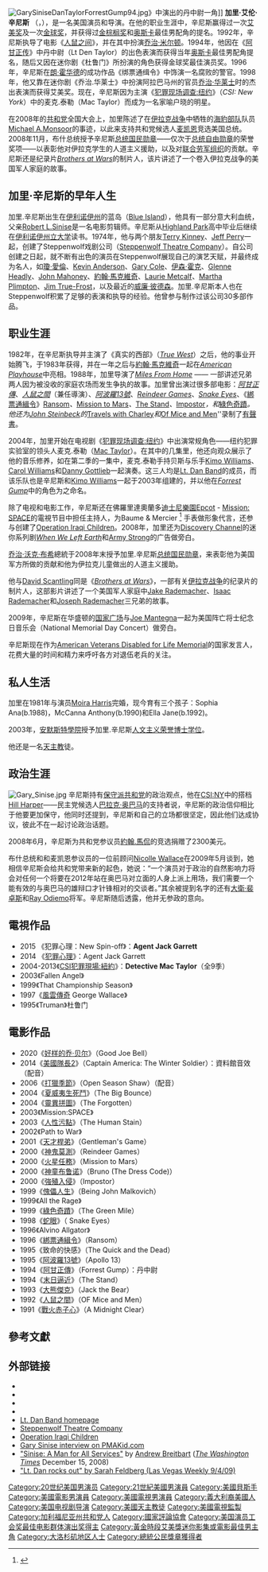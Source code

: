 {{Link style|time=2015-12-13T15:20:43+00:00}}
{{noteTA
|T=zh-hans:加里·辛尼斯;zh-hk:加利·仙尼斯;zh-tw:蓋瑞·辛尼茲;
|G1=Show
|G2=Movie
|G3=TV
|1=zh-hans:加里;zh-hk:加利;zh-tw:蓋瑞;
|2=zh-hans:辛尼斯;zh-hk:仙尼斯;zh-tw:辛尼茲;
}}
{{Infobox entertainer
| name          = 蓋瑞·辛尼茲<br />Gary Sinise
| image         = Gary Sinise 2011 (cropped).jpg
| imagesize     = 220px
| type = 男演員
| birthname     = Gary Alan Sinise
| birthdate     = {{birth date and age|1955|03|17}}
| location      = {{flagicon|United States}} [[美國|美國]][[伊利諾州|伊利諾州]]{{link-en|藍島|Blue Island, Illinois}}
| yearsactive   = 1982—
| spouse        = Moira Harris
| homepage   = {{URL|http://www.garysinise.com}}
| notable role  = [[人鼠之間_(電影)|人鼠之間]]：喬治·密爾頓<br />[[阿甘正傳|阿甘正傳]]：丹中尉<br />[[阿波羅13號_(電影)|阿波羅13號]]：[[肯·馬丁利|肯·馬丁利]] <br />[[CSI犯罪現場:紐約|CSI犯罪現場:紐約]]：麥克·泰勒
| goldenglobeawards = '''最佳迷你影集及電視電影男主角'''<br>1995年 《Truman》
| emmyawards = '''迷你影集及電視電影最佳男主角'''<br>1998年 《[[風雲傳奇|風雲傳奇]]》
| sagawards = '''最佳整體演出'''<br>1995年 《[[阿波羅13號_(電影)|阿波羅13號]]》 <br> '''最佳迷你影集及電視電影男主角'''<br>1997年 《[[風雲傳奇|風雲傳奇]]》
| awards = '''[[土星獎|土星獎]]最佳男配角'''<br>1994年 《[[阿甘正传|阿甘正传]]》
}}
[[File:GarySiniseDanTaylorForrestGump94.jpg|thumb]]》中演出的丹中尉一角]]
'''加里·艾伦·辛尼斯''' （{{lang|en|'''Gary Alan Sinise'''}}，{{bd|1955年|3月17日}}），是一名美国演员和导演。在他的职业生涯中，辛尼斯赢得过一次[[艾美奖|艾美奖]]及一次[[金球奖|金球奖]]，并获得过[[金棕榈奖|金棕榈奖]]和[[奥斯卡金像奖|奥斯卡]]最佳男配角的提名。1992年，辛尼斯执导了电影《[[人鼠之间|人鼠之间]]》，并在其中扮演[[人鼠之间|乔治·米尔顿]]。1994年，他因在《[[阿甘正传|阿甘正传]]》中丹中尉（Lt Den Taylor）的出色表演而获得当年[[奥斯卡金像奖|奥斯卡]]最佳男配角提名，随后又因在迷你剧《杜鲁门》所扮演的角色获得金球奖最佳演员奖。1996年，辛尼斯在[[朗·霍华德|朗·霍华德]]的成功作品《绑票通缉令》中饰演一名腐败的警官。1998年，他又靠在迷你剧《乔治.华莱士》中扮演阿拉巴马州的官员[[乔治·华莱士|乔治·华莱士]]时的杰出表演而获得艾美奖。现在，辛尼斯因为主演《[[犯罪现场调查:纽约|犯罪现场调查:纽约]]》（''CSI: New York''）中的麦克.泰勒（Mac Taylor）而成为一名家喻户晓的明星。

在2008年的[[共和黨_(美國)|共和党]]全国大会上，加里陈述了在[[伊拉克战争|伊拉克战争]]中牺牲的[[海豹部队|海豹部队]]队员[[:en:Michael_A.Monsoor|Michael A.Monsoor]]的事迹，以此来支持共和党候选人[[麦凯恩|麦凯恩]]竞选美国总统。2008年11月，布什总统授予辛尼斯[[总统国民勋章|总统国民勋章]]——仅次于[[总统自由勋章|总统自由勋章]]的荣誉奖项——以表彰他对伊拉克学生的人道主义援助，以及对[[联合劳军组织|联合劳军组织]]的贡献。辛尼斯还是纪录片''[[:en:Brothers_at_Wars|Brothers at Wars]]''的制片人，该片讲述了一个卷入伊拉克战争的美国军人家庭的故事。

== 加里·辛尼斯的早年人生 ==
加里.辛尼斯出生在[[伊利诺伊州|伊利诺伊州]]的蓝岛（[[:en:Blue_Island,_Illinois|Blue Island]]），他具有一部分意大利血统，父亲[[:en:Robert_L.Sinise|Robert L.Sinise]]是一名电影剪辑师。辛尼斯从[[:en:Highland_Park_High_School|Highland Park]]高中毕业后继续在[[伊利诺伊州立大学|伊利诺伊州立大学]]读书。1974年，他与两个朋友[[:en:Terry_Kinney|Terry Kinney]]、[[:en:Jeff_Perry_(American_actor)|Jeff Perry]]一起，创建了Steppenwolf戏剧公司（[[:en:Steppenwolf_Theatre_Company|Steppenwolf Theatre Company]]）。自公司创建之日起，就不断有出色的演员在Steppenwolf展现自己的演艺天赋，并最终成为名人，如[[瓊·愛倫|瓊·愛倫]]、[[:en:Kevin_Anderson_(actor)|Kevin Anderson]]、[[:en:Gary_Cole|Gary Cole]]、[[伊森·霍克|伊森·霍克]]、[[:en:Glenne_Headly|Glenne Headly]]、[[:en:John_Mahoney|John Mahoney]]、[[約翰·馬克維奇|約翰·馬克維奇]]、[[:en:Laurie_Metcalf|Laurie Metcalf]]、[[:en:Martha_Plimpton|Martha Plimpton]]、[[:en:Jim_True-Frost|Jim True-Frost]]，以及最近的[[威廉·彼德森|威廉·彼德森]]。加里.辛尼斯本人也在Steppenwolf积累了足够的表演和执导的经验。他曾参与制作过该公司30多部作品。

== 职业生涯 ==
1982年，在辛尼斯执导并主演了《真实的西部》（''[[:en:True_West|True West]]''）之后，他的事业开始腾飞，于1983年获得{{tsl|en|Obie Award|奥比奖}}，并在一年之后与[[約翰·馬克維奇|約翰·馬克維奇]]一起在''[[:en:American_Playhouse|American Playhouse]]''中亮相。1988年，加里导演了''[[:en:Miles_From_Home|Miles From Home]]'' —— 一部讲述兄弟两人因为被没收的家庭农场而发生争执的故事。加里曾出演过很多部电影：''[[阿甘正傳|阿甘正傳]]''、''[[人鼠之間|人鼠之間]]''（兼任導演）、''[[阿波羅13號_(電影)|阿波羅13號]]''、''[[:en:Reindeer_Games|Reindeer Games]]''、''[[:en:Snake_Eyes|Snake Eyes]]''、《[[綁票通緝令|綁票通緝令]]》[[:en:Ransom|Ransom]]''、''[[:en:Mission_to_Mars|Mission to Mars]]''、''[[:en:The_Stand|The Stand]]''、''[[:en:Impostor|Impostor]]''，和''[[綠色奇蹟|綠色奇蹟]]''。他还为[[:en:John_Steinbeck|John Steinbeck]]的''[[:en:Travels_with_Charley|Travels with Charley]]''和''[[:en:Of_Mice_and_Men|Of Mice and Men]]''录制了[[有聲書|有聲書]]。

2004年，加里开始在电视剧《[[犯罪现场调查:纽约|犯罪现场调查:纽约]]》中出演常规角色——纽约犯罪实验室的领头人麦克.泰勒（[[:en:Mac_Taylor|Mac Taylor]]）。在其中的几集里，他还向观众展示了他的音乐修养，如在第二季的一集中，麦克.泰勒手持贝斯与乐手[[:en:Kimo_Williams|Kimo Williams]]、[[:en:Carol_Williams|Carol Williams]]和[[:en:Danny_Gottlieb|Danny Gottlieb]]一起演奏。这三人均是[[:en:Lt._Dan_Band|Lt. Dan Band]]的成员，而该乐队也是辛尼斯和[[:en:Kimo_Williams|Kimo Williams]]一起于2003年组建的，并以他在''[[:en:Forrest_Gump|Forrest Gump]]''中的角色为之命名。

除了电视和电影工作，辛尼斯还在佛羅里達奧蘭多[[迪士尼樂園|迪士尼樂園]][[:en:Epcot|Epcot]] - [[:en:Mission:_SPACE|Mission: SPACE]]的電視节目中担任主持人，为Baume & Mercier <ref>{{cite web |url=http://www.universe-of-luxury.com/baume-mercier/publicites/gary_sinise.html |title=Baume & Mercier and Gary Sinise |accessdate=2008-01-03 |deadurl=yes |archiveurl=https://web.archive.org/web/20071203210608/http://www.universe-of-luxury.com/baume-mercier/publicites/gary_sinise.html |archivedate=2007-12-03 }}</ref> 手表做形象代言，还参与创建了[[:en:Operation_Iraqi_Children|Operation Iraqi Children]]。2008年，加里还为[[:en:Discovery_Channel|Discovery Channel]]的迷你系列剧''[[:en:When_We_Left_Earth|When We Left Earth]]''和[[:en:Army_Strong|Army Strong]]的广告做旁白。

[[乔治·沃克·布希|乔治·沃克·布希]]總統于2008年末授予加里.辛尼斯[[:en:Presidential_Citizen_Medal|总统国民勋章]]，来表彰他为美国军方所做的贡献和他为伊拉克儿童做出的人道主义援助。

他与[[:en:David_Scantling|David Scantling]]同是《''[[:en:Brothers_at_Wars|Brothers at Wars]]''》，一部有关[[伊拉克战争|伊拉克战争]]的纪录片的制片人，这部影片讲述了一个美国军人家庭中[[:en:Jake_Rademacher|Jake Rademacher]]、[[:en:Isaac_Rademacher|Isaac Rademacher]]和[[:en:Joseph_Rademacher|Joseph Rademacher]]三兄弟的故事。

2009年，辛尼斯在华盛顿的[[国家广场|国家广场]]与[[:en:Joe_Mantegna|Joe Mantegna]]一起为美国阵亡将士纪念日音乐会（National Memorial Day Concert）做旁白。

辛尼斯现在作为[[:en:American_Veterans_Disabled_for_Life_Memorial|American Veterans Disabled for Life Memorial]]的国家发言人，花费大量的时间和精力来呼吁各方对退伍老兵的关注。

== 私人生活 ==
加里在1981年与演员[[:en:Moira_Harris|Moira Harris]]完婚，现今育有三个孩子：Sophia Ana(b.1988)，McCanna Anthony(b.1990)和Ella Jane(b.1992)。

2003年，[[安默斯特學院|安默斯特學院]]授予加里.辛尼斯[[人文主义荣誉博士学位|人文主义荣誉博士学位]]。

他还是一名[[天主教|天主教]]徒。

== 政治生涯 ==
[[File:Gary_Sinise.jpg|right]]
辛尼斯持有[[保守主义|保守派]][[共和黨_(美國)|共和党]]的政治观点，他在[[:en:CSI:NY|CSI:NY]]中的搭档[[:en:Hill_Harper|Hill Harper]]——民主党候选人[[巴拉克·奥巴马|巴拉克·奥巴马]]的支持者说，辛尼斯的政治信仰相比于他要更加保守，他同时还提到，辛尼斯和自己的立场都很坚定，因此他们达成协议，彼此不在一起讨论政治话题。

2008年6月，辛尼斯为共和党参议员[[約翰.馬侃|約翰.馬侃]]的竞选捐赠了2300美元。

布什总统和和麦凯恩参议员的一位前顾问[[:en:Nicolle_Wallace|Nicolle Wallace]]在2009年5月谈到，她相信辛尼斯会给共和党带来新的起色，她说：“一个演员对于政治的自然影响力将会对任何一个将要在2012年站在奥巴马对立面的人身上派上用场，我们需要一个能有效的与奥巴马的雄辩口才针锋相对的交谈者。”其余被提到名字的还有[[大衛·霍威爾·裴卓斯|大衛·裴卓斯]]和[[:en:Ray_Odiemo|Ray Odiemo]]将军。辛尼斯随后透露，他并无参政的意向。

== 電視作品 ==
*2015 《犯罪心理：New Spin-off》：'''Agent Jack Garrett'''
*2014 《[[犯罪心理|犯罪心理]]》：Agent Jack Garrett
*2004-2013《[[CSI犯罪現場:紐約|CSI犯罪現場:紐約]]》：'''Detective Mac Taylor'''（全9季）
*2003《Fallen Angel》
*1999《That Championship Season》
*1997《[[風雲傳奇|風雲傳奇]] George Wallace》
*1995《Truman》杜鲁门

== 電影作品 ==
*2020《[[好样的乔·贝尔|好样的乔·贝尔]]》（Good Joe Bell）
*2014《[[美國隊長2|美國隊長2]]》（Captain America: The Winter Soldier）：資料館音效（配音）
*2006《[[打獵季節|打獵季節]]》（Open Season Shaw）（配音）
*2004《[[夏威夷生死鬥|夏威夷生死鬥]]》（The Big Bounce）
*2004《[[靈異拼圖|靈異拼圖]]》（The Forgotten）
*2003《Mission:SPACE》
*2003《[[人性污點|人性污點]]》（The Human Stain）
*2002《Path to War》
*2001《[[天才桿弟|天才桿弟]]》（Gentleman's Game）
*2000《[[神鬼莫測|神鬼莫測]]》（Reindeer Games）
*2000《[[火星任務_(2000年電影)|火星任務]]》（Mission to Mars）
*2000《[[神童布鲁诺|神童布鲁诺]]》（Bruno (The Dress Code)）
*2000《[[強殖入侵(電影)|強殖入侵]]》（Impostor）
*1999《[[傀儡人生|傀儡人生]]》（Being John Malkovich）
*1999《All the Rage》
*1999《[[綠色奇蹟_(電影)|綠色奇蹟]]》（The Green Mile）
*1998《[[蛇眼|蛇眼]]》（ Snake Eyes）
*1996《Alvino Allgator》
*1996《[[綁票通緝令|綁票通緝令]]》（Ransom）
*1995《致命的快感》（The Quick and the Dead）
*1995《[[阿波羅13號_(電影)|阿波羅13號]]》（Apollo 13）
*1994《[[阿甘正傳|阿甘正傳]]》（Forrest Gump）：丹中尉
*1994《[[末日逼近_(電視劇)|末日逼近]]》（The Stand）
*1993《[[大熊傑克|大熊傑克]]》（Jack the Bear）
*1992《[[人鼠之間_(電影)|人鼠之間]]》（OF Mice and Men）
*1991《[[戰火赤子心|戰火赤子心]]》（A Midnight Clear）

== 參考文獻 ==
{{reflist|2}}

== 外部链接 ==
{{commons|Gary Sinise|蓋瑞·辛尼茲}}
* {{IMDb name|641}}
* {{IBDB name}}
* {{iobdb|15219}}
* {{amg name|111667}}
* [http://www.ltdanband.com/ Lt. Dan Band homepage]
* [http://www.steppenwolf.org/ Steppenwolf Theatre Company]
* [https://web.archive.org/web/20140601162850/http://www.operationiraqichildren.org/ Operation Iraqi Children]
* [http://www.pmakid.com/2013/09/interview-with-gary-sinise-actor-and.html Gary Sinise interview on PMAKid.com]
* [http://washingtontimes.com/news/2008/dec/15/sinise-a-man-for-all-services/ "Sinise: A Man for All Services"] by [[Andrew_Breitbart|Andrew Breitbart]] (''[[The_Washington_Times|The Washington Times]]'' December 15, 2008)
* [http://www.lasvegasweekly.com/news/2009/sep/04/lt-dan-rocks-out/ "Lt. Dan rocks out" by Sarah Feldberg (Las Vegas Weekly 9/4/09)]
{{金球奖限定剧电视电影最佳男主角}}
{{黃金時段艾美獎迷你影集或電視電影最佳男主角}}
{{土星奖最佳电影男配角}}
{{1995至2000年美国演员工会奖最佳电影群体演出奖}}
{{国家评论协会最佳男配角}}
{{Authority control}}

{{DEFAULTSORT:Sinise, Gary}}
[[Category:20世纪美国男演员|Category:20世纪美国男演员]]
[[Category:21世紀美國男演員|Category:21世紀美國男演員]]
[[Category:美國貝斯手|Category:美國貝斯手]]
[[Category:美國電影男演員|Category:美國電影男演員]]
[[Category:美國電視男演員|Category:美國電視男演員]]
[[Category:義大利裔美國人|Category:義大利裔美國人]]
[[Category:美国电视剧导演|Category:美国电视剧导演]]
[[Category:美國天主教徒|Category:美國天主教徒]]
[[Category:美國電視監製|Category:美國電視監製]]
[[Category:加利福尼亚州共和党人|Category:加利福尼亚州共和党人]]
[[Category:國家評論協會|Category:國家評論協會]]
[[Category:美国演员工会奖最佳电影群体演出奖得主|Category:美国演员工会奖最佳电影群体演出奖得主]]
[[Category:黃金時段艾美獎迷你影集或電影最佳男主角|Category:黃金時段艾美獎迷你影集或電影最佳男主角]]
[[Category:大洛杉矶地区人士|Category:大洛杉矶地区人士]]
[[Category:總統公民獎章獲得者|Category:總統公民獎章獲得者]]